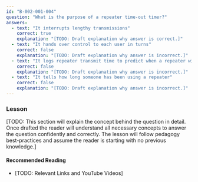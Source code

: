 ```yaml
---
id: "B-002-001-004"
question: "What is the purpose of a repeater time-out timer?"
answers:
  - text: "It interrupts lengthy transmissions"
    correct: true
    explanation: "[TODO: Draft explanation why answer is correct.]"
  - text: "It hands over control to each user in turns"
    correct: false
    explanation: "[TODO: Draft explanation why answer is incorrect.]"
  - text: "It logs repeater transmit time to predict when a repeater will fail"
    correct: false
    explanation: "[TODO: Draft explanation why answer is incorrect.]"
  - text: "It tells how long someone has been using a repeater"
    correct: false
    explanation: "[TODO: Draft explanation why answer is incorrect.]"
---
```


### Lesson

[TODO: This section will explain the concept behind the question in detail. Once drafted the reader will understand all necessary concepts to answer the question confidently and correctly. The lesson will follow pedagogy best-practices and assume the reader is starting with no previous knowledge.]

#### Recommended Reading

- [TODO: Relevant Links and YouTube Videos]
